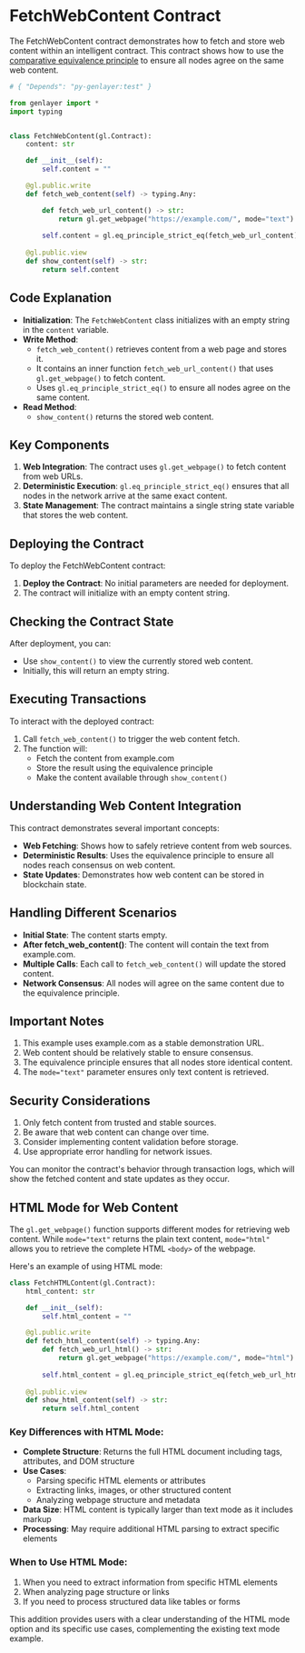 # FetchWebContent Contract

The FetchWebContent contract demonstrates how to fetch and store web content within an intelligent contract. This contract shows how to use the [comparative equivalence principle](/developers/intelligent-contracts/equivalence-principle#comparative-equivalence-principle) to ensure all nodes agree on the same web content.

```python
# { "Depends": "py-genlayer:test" }

from genlayer import *
import typing


class FetchWebContent(gl.Contract):
    content: str

    def __init__(self):
        self.content = ""

    @gl.public.write
    def fetch_web_content(self) -> typing.Any:

        def fetch_web_url_content() -> str:
            return gl.get_webpage("https://example.com/", mode="text")
    
        self.content = gl.eq_principle_strict_eq(fetch_web_url_content)
        
    @gl.public.view
    def show_content(self) -> str:       
        return self.content
```

## Code Explanation

- **Initialization**: The `FetchWebContent` class initializes with an empty string in the `content` variable.
- **Write Method**: 
  - `fetch_web_content()` retrieves content from a web page and stores it.
  - It contains an inner function `fetch_web_url_content()` that uses `gl.get_webpage()` to fetch content.
  - Uses `gl.eq_principle_strict_eq()` to ensure all nodes agree on the same content.
- **Read Method**: 
  - `show_content()` returns the stored web content.

## Key Components

1. **Web Integration**: The contract uses `gl.get_webpage()` to fetch content from web URLs.
2. **Deterministic Execution**: `gl.eq_principle_strict_eq()` ensures that all nodes in the network arrive at the same exact content.
3. **State Management**: The contract maintains a single string state variable that stores the web content.

## Deploying the Contract

To deploy the FetchWebContent contract:

1. **Deploy the Contract**: No initial parameters are needed for deployment.
2. The contract will initialize with an empty content string.

## Checking the Contract State

After deployment, you can:

- Use `show_content()` to view the currently stored web content.
- Initially, this will return an empty string.

## Executing Transactions

To interact with the deployed contract:

1. Call `fetch_web_content()` to trigger the web content fetch.
2. The function will:
   - Fetch the content from example.com
   - Store the result using the equivalence principle
   - Make the content available through `show_content()`

## Understanding Web Content Integration

This contract demonstrates several important concepts:

- **Web Fetching**: Shows how to safely retrieve content from web sources.
- **Deterministic Results**: Uses the equivalence principle to ensure all nodes reach consensus on web content.
- **State Updates**: Demonstrates how web content can be stored in blockchain state.

## Handling Different Scenarios

- **Initial State**: The content starts empty.
- **After fetch_web_content()**: The content will contain the text from example.com.
- **Multiple Calls**: Each call to `fetch_web_content()` will update the stored content.
- **Network Consensus**: All nodes will agree on the same content due to the equivalence principle.

## Important Notes

1. This example uses example.com as a stable demonstration URL.
2. Web content should be relatively stable to ensure consensus.
3. The equivalence principle ensures that all nodes store identical content.
4. The `mode="text"` parameter ensures only text content is retrieved.

## Security Considerations

1. Only fetch content from trusted and stable sources.
2. Be aware that web content can change over time.
3. Consider implementing content validation before storage.
4. Use appropriate error handling for network issues.

You can monitor the contract's behavior through transaction logs, which will show the fetched content and state updates as they occur.

## HTML Mode for Web Content

The `gl.get_webpage()` function supports different modes for retrieving web content. While `mode="text"` returns the plain text content, `mode="html"` allows you to retrieve the complete HTML `<body>` of the webpage.

Here's an example of using HTML mode:

```python
class FetchHTMLContent(gl.Contract):
    html_content: str

    def __init__(self):
        self.html_content = ""

    @gl.public.write
    def fetch_html_content(self) -> typing.Any:
        def fetch_web_url_html() -> str:
            return gl.get_webpage("https://example.com/", mode="html")
    
        self.html_content = gl.eq_principle_strict_eq(fetch_web_url_html)
        
    @gl.public.view
    def show_html_content(self) -> str:       
        return self.html_content
```

### Key Differences with HTML Mode:

- **Complete Structure**: Returns the full HTML document including tags, attributes, and DOM structure
- **Use Cases**: 
  - Parsing specific HTML elements or attributes
  - Extracting links, images, or other structured content
  - Analyzing webpage structure and metadata
- **Data Size**: HTML content is typically larger than text mode as it includes markup
- **Processing**: May require additional HTML parsing to extract specific elements

### When to Use HTML Mode:

1. When you need to extract information from specific HTML elements
3. When analyzing page structure or links
4. If you need to process structured data like tables or forms

This addition provides users with a clear understanding of the HTML mode option and its specific use cases, complementing the existing text mode example.
